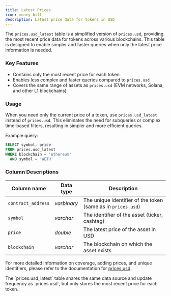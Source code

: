 ```yaml
---
title: Latest Prices
icon: money-bill
description: Latest price data for tokens in USD
---
```


The `prices.usd_latest` table is a simplified version of `prices.usd`, providing the most recent price data for tokens across various blockchains. This table is designed to enable simpler and faster queries when only the latest price information is needed.

### Key Features

- Contains only the most recent price for each token
- Enables less complex and faster queries compared to `prices.usd`
- Covers the same range of assets as `prices.usd` (EVM networks, Solana, and other L1 blockchains)

### Usage

When you need only the current price of a token, use `prices.usd_latest` instead of `prices.usd`. This eliminates the need for subqueries or complex time-based filters, resulting in simpler and more efficient queries.

Example query:

```sql
SELECT symbol, price 
FROM prices.usd_latest
WHERE blockchain = 'ethereum'
  AND symbol = 'WETH'
```

### Column Descriptions

| Column name        | Data type   | Description                                   |
| ------------------ | ----------- | --------------------------------------------- |
| `contract_address` | _varbinary_ | The unique identifier of the token (same as in `prices.usd`) |
| `symbol`           | _varchar_   | The identifier of the asset (ticker, cashtag) |
| `price`            | _double_    | The latest price of the asset in USD          |
| `blockchain`       | _varchar_   | The blockchain on which the asset exists      |

For more detailed information on coverage, adding prices, and unique identifiers, please refer to the documentation for [prices.usd](/data-catalog/curated/asset-tracking/prices/prices).

<Note>
  The `prices.usd_latest` table shares the same data source and update frequency as `prices.usd`, but only stores the most recent price for each token.
</Note> 


